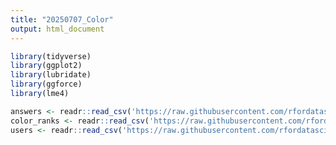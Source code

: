 ```yaml
---
title: "20250707_Color"
output: html_document
---
```


```r
library(tidyverse)
library(ggplot2)
library(lubridate)
library(ggforce)
library(lme4)
```

```r
answers <- readr::read_csv('https://raw.githubusercontent.com/rfordatascience/tidytuesday/main/data/2025/2025-07-08/answers.csv')
color_ranks <- readr::read_csv('https://raw.githubusercontent.com/rfordatascience/tidytuesday/main/data/2025/2025-07-08/color_ranks.csv')
users <- readr::read_csv('https://raw.githubusercontent.com/rfordatascience/tidytuesday/main/data/2025/2025-07-08/users.csv')
```

